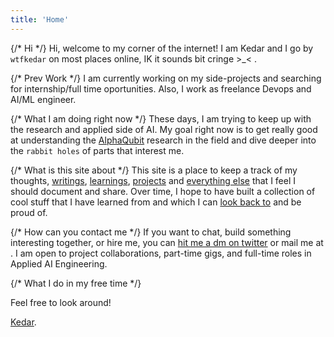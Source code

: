 ```yaml
---
title: 'Home'
---
```



{/* Hi */}
Hi, welcome to my corner of the internet! I am Kedar and I go by `wtfkedar` on most places online, IK it sounds bit cringe >_< .

{/* Prev Work */}
I am currently working on my side-projects and searching for internship/full time oportunities. Also, I work as freelance Devops and AI/ML engineer.

{/* What I am doing right now */}
These days, I am trying to keep up with the research and applied side of AI. My goal right now is to get really good at understanding the [AlphaQubit](https://blog.google/technology/google-deepmind/alphaqubit-quantum-error-correction/) research in the field and dive deeper into the `rabbit holes` of parts that interest me.

{/* What is this site about */}
This site is a place to keep a track of my thoughts, [writings](/blog), [learnings](/ai-log), [projects](/projects) and [everything else](/misc) that I feel I should document and share. Over time, I hope to have built a collection of cool stuff that I have learned from and which I can [look back to](https://youtu.be/UF8uR6Z6KLc?si=SKb-Z4M-Jl1N1u52&t=297) and be proud of.

{/* How can you contact me */}
If you want to chat, build something interesting together, or hire me, you can [hit me a dm on twitter](https://twitter.com/wtfkedar) or mail me at <RevealMail placeholder="my email" isLink={true} />. I am open to project collaborations, part-time gigs, and full-time roles in Applied AI Engineering.

{/* What I do in my free time */}


Feel free to look around!

[Kedar](/).

